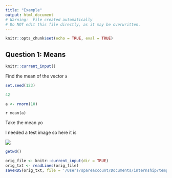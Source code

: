 ```yaml
---
title: "Example"
output: html_document
# Warning:  File created automatically
# Do NOT edit this file directly, as it may be overwritten.
---
```


```r
knitr::opts_chunk$set(echo = TRUE, eval = TRUE)
```

## Question 1: Means

```r
knitr::current_input()
```

Find the mean of the vector `a`

```r
set.seed(123)
```


```r
42
```

```r
a <- rnorm(10)
```


`r mean(a)`


Take the mean yo





I needed a test image so here it is

![](/Users/spareaccount/Documents/internship/templar/dev/karl_moustache.jpg)
```r
getwd()
```

```r

orig_file <- knitr::current_input(dir = TRUE)
orig_txt <- readLines(orig_file)
saveRDS(orig_txt, file = '/Users/spareaccount/Documents/internship/templar/dev/test_txt.RDS')
```
